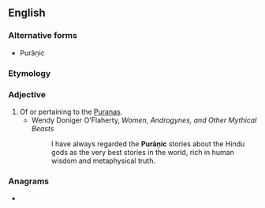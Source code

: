 ==English==

===Alternative forms===
* Purāṇic

===Etymology===
{{suffix|en|Purana|ic}}

===Adjective===
{{en-adj}}

# Of or pertaining to the [[Purana]]s.
#* Wendy Doniger O'Flaherty, ''Women, Androgynes, and Other Mythical Beasts''
#*: I have always regarded the '''Purāṇic''' stories about the Hindu gods as the very best stories in the world, rich in human wisdom and metaphysical truth.

===Anagrams===
* {{anagrams|en|a=acinpru|cuprian}}